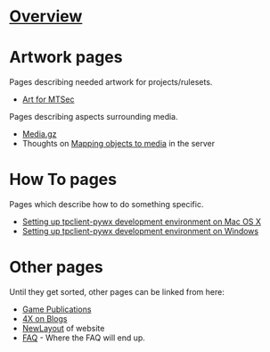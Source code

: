= [[Overview]] =
{{:Overview}}

= Artwork pages =

Pages describing needed artwork for projects/rulesets.

* [[Art for MTSec]]

Pages describing aspects surrounding media.

* [[Media.gz]]
* Thoughts on [[Mapping objects to media]] in the server

= How To pages =

Pages which describe how to do something specific.

* [[Mac Setup|Setting up tpclient-pywx development environment on Mac OS X]] 
* [[Win Setup|Setting up tpclient-pywx development environment on Windows]] 

= Other pages =

Until they get sorted, other pages can be linked from here:
* [[Game Publications]]
* [[4X on Blogs]]
* [[NewLayout]] of website
* [[FAQ]] - Where the FAQ will end up.